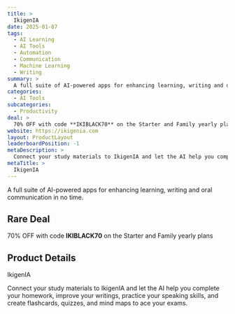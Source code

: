 ```yaml
---
title: >
  IkigenIA
date: 2025-01-07
tags:
  - AI Learning
  - AI Tools
  - Automation
  - Communication
  - Machine Learning
  - Writing
summary: >
  A full suite of AI-powered apps for enhancing learning, writing and oral communication in no time.
categories:
  - AI Tools
subcategories:
  - Productivity
deal: >
  70% OFF with code **IKIBLACK70** on the Starter and Family yearly plans
website: https://ikigenia.com
layout: ProductLayout
leaderboardPosition: -1
metaDescription: >
  Connect your study materials to IkigenIA and let the AI help you complete your homework, improve your writings, practice your speaking skills, and create flashcards, quizzes, and mind maps to ace your exams.
metaTitle: >
  IkigenIA
---
```

A full suite of AI-powered apps for enhancing learning, writing and oral communication in no time.

## Rare Deal

70% OFF with code **IKIBLACK70** on the Starter and Family yearly plans

## Product Details

IkigenIA

Connect your study materials to IkigenIA and let the AI help you complete your homework, improve your writings, practice your speaking skills, and create flashcards, quizzes, and mind maps to ace your exams.
